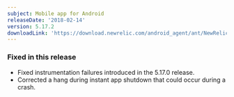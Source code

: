 ```yaml
---
subject: Mobile app for Android
releaseDate: '2018-02-14'
version: 5.17.2
downloadLink: 'https://download.newrelic.com/android_agent/ant/NewRelic_Android_Agent_5.17.2.zip'
---
```


### Fixed in this release

* Fixed instrumentation failures introduced in the 5.17.0 release.
* Corrected a hang during instant app shutdown that could occur during a crash.
